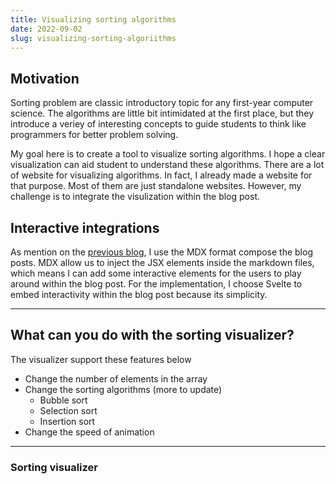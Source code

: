 ```yaml
---
title: Visualizing sorting algorithms
date: 2022-09-02
slug: visualizing-sorting-algoriithms
---
```



## Motivation

Sorting problem are classic introductory topic for any first-year computer science.
The algorithms are little bit intimidated at the first place, but they introduce a veriey
of interesting concepts to guide students to think like programmers for better problem solving.

My goal here is to create a tool to visualize sorting algorithms.
I hope a clear visualization can aid student to understand these algorithms. There are a lot of
website for visualizing algorithms. In fact, I already made a website for that purpose. Most of them
are just standalone websites. However, my challenge is to integrate the visulization within the blog post.

## Interactive integrations

As mention on the [previous blog](/blogs/how-i-built-my-portfolio-with-astro), I use the MDX format compose the blog posts.
MDX allow us to inject the JSX elements inside the markdown files, which means I can add some interactive
elements for the users to play around within the blog post. 
For the implementation, I choose Svelte to embed interactivity within the blog post because its simplicity.

---

## What can you do with the sorting visualizer?

The visualizer support these features below

- Change the number of elements in the array
- Change the sorting algorithms (more to update)
  - Bubble sort
  - Selection sort
  - Insertion sort
- Change the speed of animation

---

### Sorting visualizer

<SortingVisualizer client:visible />
